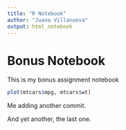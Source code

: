 ```yaml
---
title: "R Notebook"
author: "Juana Villanueva"
output: html_notebook
---
```


# Bonus Notebook

This is my bonus assignment notebook

```r
plot(mtcars$mpg, mtcars$wt)
```

Me adding another commit.

And yet another, the last one.